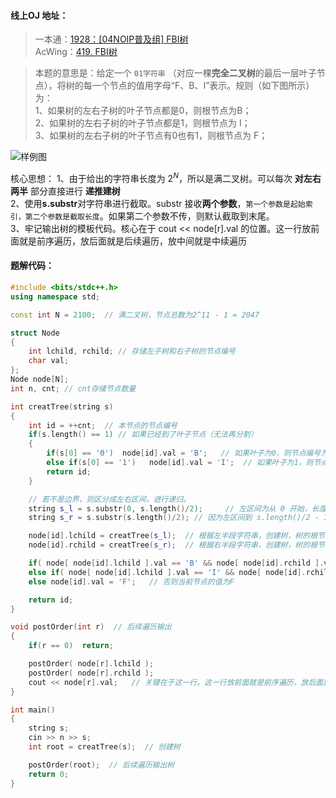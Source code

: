 
#### 线上OJ 地址：
> 一本通：[1928：[04NOIP普及组] FBI树](http://ybt.ssoier.cn:8088/problem_show.php?pid=1928)  
AcWing：[419. FBI树](https://www.acwing.com/problem/content/description/421/)  

> 本题的意思是：给定一个 `01字符串` （对应一棵**完全二叉树**的最后一层叶子节点），将树的每一个节点的值用字母“F、B、I”表示。规则（如下图所示）为：  
1、如果树的左右子树的叶子节点都是0，则根节点为B；  
2、如果树的左右子树的叶子节点都是1，则根节点为 I；  
3、如果树的左右子树的叶子节点有0也有1，则根节点为 F；  

<Image src="/image/04pj31.png" alt="样例图" width={200} height={160} /> 

核心思想：
1、由于给出的字符串长度为 $2^N$，所以是满二叉树。可以每次 **对左右两半** 部分直接进行 **递推建树**   
2、使用**s.substr**对字符串进行截取。substr 接收**两个参数**，`第一个参数是起始索引，第二个参数是截取长度`。如果第二个参数不传，则默认截取到末尾。  
3、牢记输出树的模板代码。核心在于 cout \<< node[r].val  的位置。这一行放前面就是前序遍历，放后面就是后续遍历，放中间就是中续遍历  


#### 题解代码：
```cpp showLineNumbers {16-21,25-26,28-29} filename="递推建树"
#include <bits/stdc++.h>
using namespace std;

const int N = 2100;  // 满二叉树，节点总数为2^11 - 1 = 2047

struct Node
{
    int lchild, rchild; // 存储左子树和右子树的节点编号
    char val;
};
Node node[N];
int n, cnt; // cnt存储节点数量

int creatTree(string s)
{
    int id = ++cnt;  // 本节点的节点编号
    if(s.length() == 1) // 如果已经到了叶子节点（无法再分割）
    {
        if(s[0] == '0')  node[id].val = 'B';   // 如果叶子为0，则节点编号为B
        else if(s[0] == '1')   node[id].val = 'I';  // 如果叶子为1，则节点编号为I
        return id;
    }

    // 若不是边界，则区分成左右区间，进行递归。
    string s_l = s.substr(0, s.length()/2);  	// 左区间为从 0 开始，长度为 s.length()/2 , 实际到 s.length()/2 - 1。由于s是2^N，所以s.length()/2一定是整数，不存在向下取整
    string s_r = s.substr(s.length()/2); // 因为左区间到 s.length()/2 - 1，所以右区间为从 s.length()/2 开始，直到末尾

    node[id].lchild = creatTree(s_l);  // 根据左半段字符串，创建树，树的根节点为当前节点的左子树
    node[id].rchild = creatTree(s_r);  // 根据右半段字符串，创建树，树的根节点为当前节点的右子树

    if( node[ node[id].lchild ].val == 'B' && node[ node[id].rchild ].val == 'B' )   node[id].val = 'B';   // 如果左右子树的值都为B，则当前节点的值也为B
    else if( node[ node[id].lchild ].val == 'I' && node[ node[id].rchild ].val == 'I' )   node[id].val = 'I'; // 如果左右子树的值都为I，则当前节点的值也为I
    else node[id].val = 'F';   // 否则当前节点的值为F

    return id;
}

void postOrder(int r)  // 后续遍历输出
{
    if(r == 0)  return;

    postOrder( node[r].lchild );
    postOrder( node[r].rchild );
    cout << node[r].val;   // 关键在于这一行。这一行放前面就是前序遍历，放后面就是后续遍历，放中间就是中续遍历
}

int main()
{
    string s;
    cin >> n >> s;
    int root = creatTree(s);  // 创建树

    postOrder(root);  // 后续遍历输出树
    return 0;
}
```
